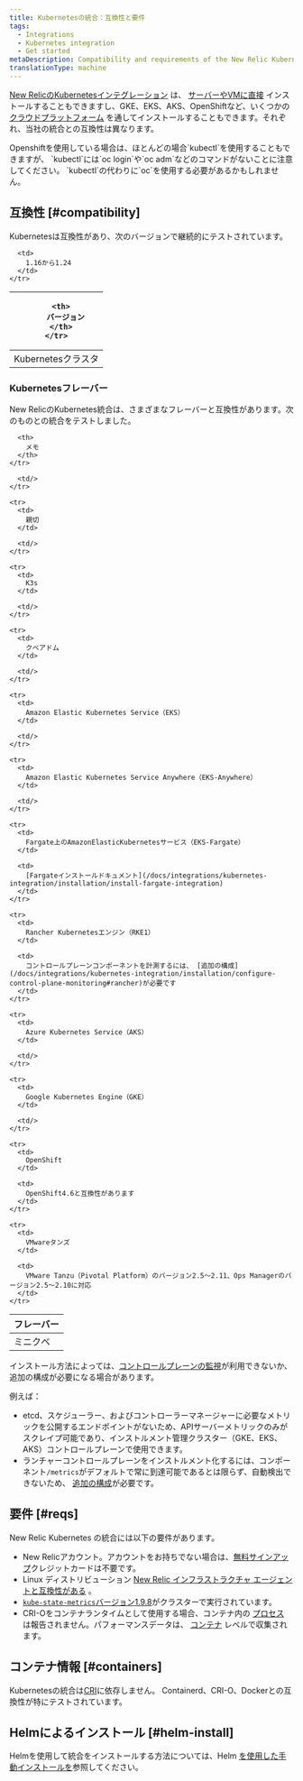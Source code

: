 ```yaml
---
title: Kubernetesの統合：互換性と要件
tags:
  - Integrations
  - Kubernetes integration
  - Get started
metaDescription: Compatibility and requirements of the New Relic Kubernetes integration.
translationType: machine
---
```


[New RelicのKubernetesインテグレーション](/docs/integrations/kubernetes-integration/get-started/introduction-kubernetes-integration) は、 [サーバーやVMに直接](/docs/integrations/kubernetes-integration/installation/kubernetes-installation-configuration#install) インストールすることもできますし、GKE、EKS、AKS、OpenShiftなど、いくつかの [クラウドプラットフォーム](/docs/integrations/kubernetes-integration/installation/kubernetes-installation-configuration#cloud-platforms) を通してインストールすることもできます。それぞれ、当社の統合との互換性は異なります。

<Callout variant="important">
  Openshiftを使用している場合は、ほとんどの場合`kubectl`を使用することもできますが、 `kubectl`には`oc login`や`oc adm`などのコマンドがないことに注意してください。 `kubectl`の代わりに`oc`を使用する必要があるかもしれません。
</Callout>

## 互換性 [#compatibility]

Kubernetesは互換性があり、次のバージョンで継続的にテストされています。

<table>
  <thead>
    <tr>
      <th style={{ width: "300px" }}/>

      <th>
        バージョン
      </th>
    </tr>
  </thead>

  <tbody>
    <tr>
      <td>
        Kubernetesクラスタ
      </td>

      <td>
        1.16から1.24
      </td>
    </tr>
  </tbody>
</table>

### Kubernetesフレーバー

New RelicのKubernetes統合は、さまざまなフレーバーと互換性があります。次のものとの統合をテストしました。

<table>
  <thead>
    <tr>
      <th style={{ width: "300px" }}>
        フレーバー
      </th>

      <th>
        メモ
      </th>
    </tr>
  </thead>

  <tbody>
    <tr>
      <td>
        ミニクベ
      </td>

      <td/>
    </tr>

    <tr>
      <td>
        親切
      </td>

      <td/>
    </tr>

    <tr>
      <td>
        K3s
      </td>

      <td/>
    </tr>

    <tr>
      <td>
        クベアドム
      </td>

      <td/>
    </tr>

    <tr>
      <td>
        Amazon Elastic Kubernetes Service（EKS）
      </td>

      <td/>
    </tr>

    <tr>
      <td>
        Amazon Elastic Kubernetes Service Anywhere（EKS-Anywhere）
      </td>

      <td/>
    </tr>

    <tr>
      <td>
        Fargate上のAmazonElasticKubernetesサービス（EKS-Fargate）
      </td>

      <td>
        [Fargateインストールドキュメント](/docs/integrations/kubernetes-integration/installation/install-fargate-integration)
      </td>
    </tr>

    <tr>
      <td>
        Rancher Kubernetesエンジン（RKE1）
      </td>

      <td>
        コントロールプレーンコンポーネントを計測するには、 [追加の構成](/docs/integrations/kubernetes-integration/installation/configure-control-plane-monitoring#rancher)が必要です
      </td>
    </tr>

    <tr>
      <td>
        Azure Kubernetes Service（AKS）
      </td>

      <td/>
    </tr>

    <tr>
      <td>
        Google Kubernetes Engine（GKE）
      </td>

      <td/>
    </tr>

    <tr>
      <td>
        OpenShift
      </td>

      <td>
        OpenShift4.6と互換性があります
      </td>
    </tr>

    <tr>
      <td>
        VMwareタンズ
      </td>

      <td>
        VMware Tanzu（Pivotal Platform）のバージョン2.5～2.11、Ops Managerのバージョン2.5～2.10に対応
      </td>
    </tr>
  </tbody>
</table>

インストール方法によっては、[コントロールプレーンの監視](/docs/integrations/kubernetes-integration/installation/configure-control-plane-monitoring)が利用できないか、追加の構成が必要になる場合があります。

例えば：

* etcd、スケジューラー、およびコントローラーマネージャーに必要なメトリックを公開するエンドポイントがないため、APIサーバーメトリックのみがスクレイプ可能であり、インストルメント管理クラスター（GKE、EKS、AKS）コントロールプレーンで使用できます。
* ランチャーコントロールプレーンをインストルメント化するには、コンポーネント`/metrics`がデフォルトで常に到達可能であるとは限らず、自動検出できないため、 [追加の構成](/docs/integrations/kubernetes-integration/installation/configure-control-plane-monitoring#rancher)が必要です。

## 要件 [#reqs]

New Relic Kubernetes の統合には以下の要件があります。

* New Relicアカウント。アカウントをお持ちでない場合は、[無料サインアップ](https://newrelic.com/signup)クレジットカードは不要です。
* Linux ディストリビューション [New Relic インフラストラクチャ エージェントと互換性がある](/docs/infrastructure/new-relic-infrastructure/getting-started/compatibility-requirements-new-relic-infrastructure#operating-systems) 。
* [`kube-state-metrics`バージョン1.9.8](https://github.com/kubernetes/kube-state-metrics)がクラスターで実行されています。
* CRI-Oをコンテナランタイムとして使用する場合、コンテナ内の [プロセス](/attribute-dictionary/?event=ProcessSample) は報告されません。パフォーマンスデータは、 [コンテナ](/docs/integrations/kubernetes-integration/understand-use-data/find-use-your-kubernetes-data#container-data) レベルで収集されます。

## コンテナ情報 [#containers]

Kubernetesの統合は[CRI](https://kubernetes.io/docs/concepts/architecture/cri)に依存しません。 Containerd、CRI-O、Dockerとの互換性が特にテストされています。

## Helmによるインストール [#helm-install]

Helmを使用して統合をインストールする方法については、Helm [を使用した手動インストールを](/docs/integrations/kubernetes-integration/installation/install-kubernetes-integration-using-helm#h2-compatibility-and-requirements)参照してください。